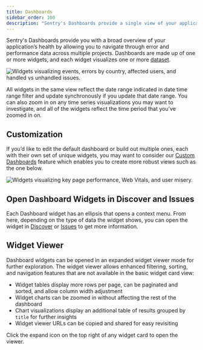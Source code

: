 ```yaml
---
title: Dashboards
sidebar_order: 100
description: "Sentry's Dashboards provide a single view of your application's health, including the ability to navigate issues and performance across multiple projects."
---
```


<Include name="feature-available-for-plan-team.mdx" />

Sentry's <SandboxLink scenario="dashboards" projectSlug="react">Dashboards</SandboxLink> provide you with a broad overview of your application’s health by allowing you to navigate through error and performance data across multiple projects. Dashboards are made up of one or more widgets, and each widget visualizes one or more [dataset](/product/dashboards/widget-builder/#choose-your-dataset).

![Widgets visualizing events, errors by country, affected users, and handled vs unhandled issues.](./img/dashboard-default.png)

All widgets in the same view reflect the date range indicated in date time range filter and update synchronously if you update that date range. You can also zoom in on any time series visualizations you may want to investigate, and all of the widgets reflect the time period that you’ve zoomed in on.

## Customization

If you’d like to edit the default dashboard or build out multiple ones, each with their own set of unique widgets, you may want to consider our [Custom Dashboards](/product/dashboards/custom-dashboards/) feature which enables you to create more robust views such as the one below.

![Widgets visualizing key page performance, Web Vitals, and user misery.](./img/dashboard-custom.png)

## Open Dashboard Widgets in Discover and Issues

Each <SandboxLink scenario="dashboards" projectSlug="react">Dashboard</SandboxLink> widget has an ellipsis that opens a context menu. From here, depending on the type of data the widget shows, you can open the widget in [Discover](/product/explore/discover-queries/) or [Issues](/product/issues/) to get more information.

## Widget Viewer

Dashboard widgets can be opened in an expanded widget viewer mode for further exploration. The widget viewer allows enhanced filtering, sorting, and navigation features that are not available in the basic widget card view:

- Widget tables display more rows per page, can be paginated and sorted, and allow column width adjustment
- Widget charts can be zoomed in without affecting the rest of the dashboard
- Chart visualizations display an additional table of results grouped by `title` for further insights
- Widget viewer URLs can be copied and shared for easy revisiting

Click the expand icon on the top right of any widget card to open the viewer.

